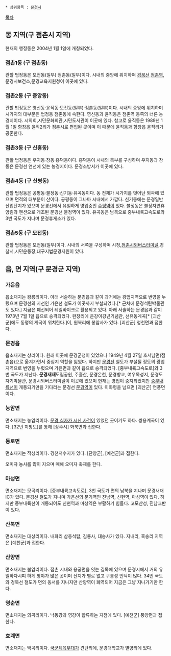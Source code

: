 * 상위항목 : [[문경시]]

[[목차]]
== 동 지역(구 점촌시 지역) ==
현재의 행정동은 2004년 1월 1일에 개칭되었다.

=== '''점촌1동''' (구 점촌동) ===
관할 법정동은 모전동(일부)·점촌동(일부)이다. 시내의 중앙에 위치하며 [[경북선]] [[점촌역]],문경시보건소,문경교육지원청이 이곳에 있다.

=== '''점촌2동''' (구 중앙동) ===
관할 법정동은 영신동·윤직동·모전동(일부)·점촌동(일부)이다. 시내의 중앙에 위치하며 시가지의 대부분은 법정동 점촌동에 속한다. 영신동과 윤직동은 점촌역 동쪽의 너른 농경지이다. 시의회,시민문화회관,시민도서관이 이곳에 있다. 참고로 윤직동은 1989년 1월 1일 함창읍 윤직2리가 점촌시로 편입된 곳이며 이 때문에 윤직동과 함창읍 윤직리가 공존한다.

=== '''점촌3동''' (구 신흥동) ===
관할 법정동은 우지동·창동·흥덕동이다. 흥덕동이 시내의 북부를 구성하며 우지동과 창동은 문경선 연선에 있는 농경지이다. 문경소방서가 이곳에 있다.

=== '''점촌4동''' (구 신평동) ===
관할 법정동은 공평동·불정동·신기동·유곡동이다. 동 전체가 시가지를 벗어난 외곽에 있으며 면적의 대부분이 산이다. 공평동이 그나마 시내에서 가깝다. 신기동에는 문경일반산업단지가 있으며 문경선에서 유일하게 영업중인 [[주평역]]이 있다. 불정동은 불정자연휴양림과 펜션으로 개조된 문경선 불정역이 있다. 유곡동은 남북으로 중부내륙고속도로와 3번 국도가 지나며 문경휴게소가 있다.

=== '''점촌5동''' (구 모전동) ===
관할 법정동은 모전동(일부)이다. 시내의 서쪽을 구성하며 시청,[[점촌시외버스터미널]],경찰서,시민운동장,대구지법문경지원이 있다.

== 읍, 면 지역(구 문경군 지역) ==
=== '''가은읍''' ===
읍소재지는 왕릉리이다. 아래 서술하는 문경읍과 같이 과거에는 광업지역으로 번영을 누렸으며 문경선의 지선인 가은선 철도가 이곳까지 부설되었다.[* 근처에 문경석탄박물관도 있다.] 지금은 폐선되어 레일바이크로 활용되고 있다. 아래 서술하는 문경읍과 같이 1973년 7월 1일 읍으로 승격되었다. 완장리에 운강이강년기념관, 선유동계곡[* [괴산군]에도 동명의 계곡이 위치한다.]이, 원북리에 봉암사가 있다. [괴산군] 청천면과 접한다.

=== '''문경읍''' ===
읍소재지는 상리이다. 원래 이곳에 문경군청이 있었으나 1949년 4월 27일 호서남면(점촌읍)으로 옮겨가면서 중심지 역할을 잃었다. 하지만 [[문경선]] 철도가 부설될 정도의 광업지역으로 번영을 누렸으며 가은면과 같이 읍으로 승격되었다. [중부내륙고속도로]와 3번 국도가 지난다. '''문경새재'''도립공원, 주흘산, 문경온천, 문경향교, 여우목성지, 문경도자기박물관, 문경시외버스터미널이 이곳에 있으며 현재는 영업이 중지되었지만 [[중부내륙선]]이 개통되기만을 기다리는 문경선 [[문경역]]이 있다. 이화령을 넘으면 [괴산군] 연풍면이다.

=== '''농암면''' ===
면소재지는 농암리이다. [[문경 십자가 시신 사건]]이 있었던 곳이기도 하다. 쌍용계곡이 있다. [32번 지방도]를 통해 [상주시] 화북면과 접한다.

=== '''동로면''' ===
면소재지는 적성리이다. 경천저수지가 있다. [단양군], [예천군]과 접한다.

오미자 농사를 많이 지으며 매해 오미자 축제를 한다.
=== '''마성면''' ===
면소재지는 모곡리이다. [중부내륙고속도로], 3번 국도가 면의 남북을 지나며 문경새재IC가 있다. 문경선 철도가 지나며 가은선의 분기역인 진남역, 신현역, 마성역이 있다. 하지만 중부내륙선이 개통되어도 신현역과 마성역은 부활하기 힘들다. 고모산성, 진남교반이 있다.

=== '''산북면''' ===
면소재지는 대상리이다. 내화리 삼층석탑, 김룡사, 대승사가 있다. 지내리, 흑송리 지역은 [예천군]과 접한다.

=== '''산양면''' ===
면소재지는 불암리이다. 점촌 시내와 용궁면을 잇는 길목에 있으며 문경시에서 거의 유일하다시피 하게 평야가 많은 곳이며 산지가 별로 없고 구릉성 언덕이 많다. 34번 국도와 경북선 철도가 면의 동서를 지나지만 산양역이 폐역되어 지금은 그냥 지나가기만 한다.

=== '''영순면''' ===
면소재지는 의곡리이다. 낙동강과 영강이 합류하는 지점에 있다. [예천군] 풍양면과 접한다.

=== '''호계면''' ===
면소재지는 막곡리이다. [[국군체육부대]]가 견탄리에, 문경대학교가 별양리에 있다.

